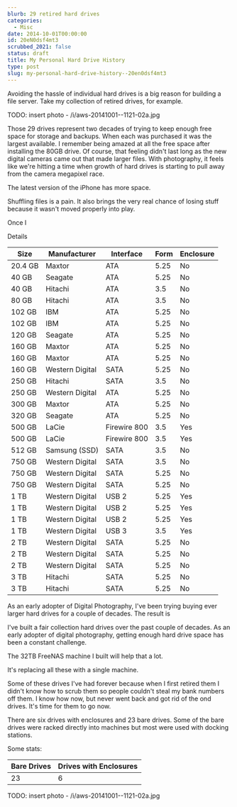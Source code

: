 ```yaml
---
blurb: 29 retired hard drives
categories:
  - Misc
date: 2014-10-01T00:00:00
id: 20eN0dsf4mt3
scrubbed_2021: false
status: draft
title: My Personal Hard Drive History
type: post
slug: my-personal-hard-drive-history--20en0dsf4mt3
---
```


Avoiding the hassle of individual hard drives is a big reason for building a file server. Take my collection of retired drives, for example.

TODO: insert photo -  /i/aws-20141001--1121-02a.jpg 

Those 29 drives represent two decades of trying to keep enough free space for storage and backups. When each was purchased it was the largest available. I remember being amazed at all the free space after installing the 80GB drive. Of course, that feeling didn't last long as the new digital cameras came out that made larger files. With photography, it feels like we're hitting a time when growth of hard drives is starting to pull away from the camera megapixel race. 





The latest version of the iPhone has more space. 




 Shuffling files  is a pain. It also brings the very real chance of losing stuff because it wasn't moved properly into play. 

Once I 







Details 


| Size    | Manufacturer    | Interface    | Form | Enclosure |
|---------|-----------------|--------------|------|-----------|
| 20.4 GB | Maxtor          | ATA          | 5.25 | No        |
| 40 GB   | Seagate         | ATA          | 5.25 | No        |
| 40 GB   | Hitachi         | ATA          | 3.5  | No        |
| 80 GB   | Hitachi         | ATA          | 3.5  | No        |
| 102 GB  | IBM             | ATA          | 5.25 | No        |
| 102 GB  | IBM             | ATA          | 5.25 | No        |
| 120 GB  | Seagate         | ATA          | 5.25 | No        |
| 160 GB  | Maxtor          | ATA          | 5.25 | No        |
| 160 GB  | Maxtor          | ATA          | 5.25 | No        |
| 160 GB  | Western Digital | SATA         | 5.25 | No        |
| 250 GB  | Hitachi         | SATA         | 3.5  | No        |
| 250 GB  | Western Digital | ATA          | 5.25 | No        |
| 300 GB  | Maxtor          | ATA          | 5.25 | No        |
| 320 GB  | Seagate         | ATA          | 5.25 | No        |
| 500 GB  | LaCie           | Firewire 800 | 3.5  | Yes       |
| 500 GB  | LaCie           | Firewire 800 | 3.5  | Yes       |
| 512 GB  | Samsung (SSD)   | SATA         | 3.5  | No        |
| 750 GB  | Western Digital | SATA         | 3.5  | No        |
| 750 GB  | Western Digital | SATA         | 5.25 | No        |
| 750 GB  | Western Digital | SATA         | 5.25 | No        |
| 1 TB    | Western Digital | USB 2        | 5.25 | Yes       |
| 1 TB    | Western Digital | USB 2        | 5.25 | Yes       |
| 1 TB    | Western Digital | USB 2        | 5.25 | Yes       |
| 1 TB    | Western Digital | USB 3        | 3.5  | Yes       |
| 2 TB    | Western Digital | SATA         | 5.25 | No        |
| 2 TB    | Western Digital | SATA         | 5.25 | No        |
| 2 TB    | Western Digital | SATA         | 5.25 | No        |
| 3 TB    | Hitachi         | SATA         | 5.25 | No        |
| 3 TB    | Hitachi         | SATA         | 5.25 | No        |







As an early adopter of Digital Photography, I've been trying buying ever larger hard drives for a couple of decades. The result is 



I've built a fair collection hard drives over the past couple of decades. As an early adopter of digital photography, getting enough hard drive space has been a constant challenge. 

The 32TB FreeNAS machine I built will help that a lot. 

It's replacing all these with a single machine. 

Some of these drives I've had forever because when I first retired them I didn't know how to scrub them so people couldn't steal my bank numbers off them. I know how now, but never went back and got rid of the ond drives. It's time for them to go now. 


There are six drives with enclosures and 23 bare drives. Some of the bare drives were racked directly into machines but most were used with docking stations. 





Some stats:
    
| Bare Drives | Drives with Enclosures |
|-|-| 
| 23 | 6 |

TODO: insert photo -  /i/aws-20141001--1121-02a.jpg 





